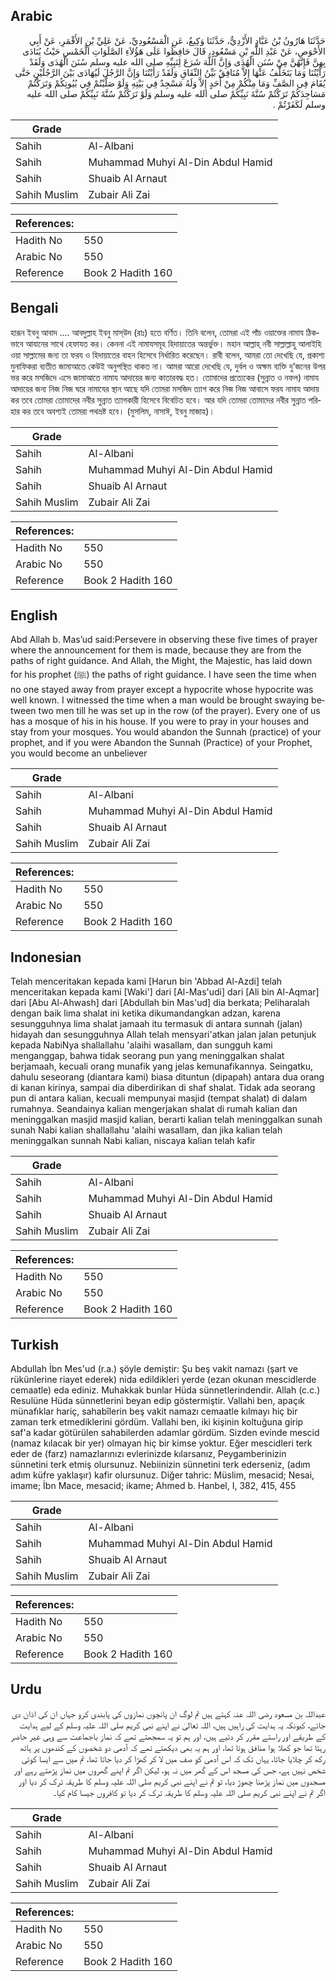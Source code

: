 ## Arabic


<div dir="rtl" lang="ar" style={{fontSize:'larger',backgroundColor:'#f8f9fa',padding:20}}>
حَدَّثَنَا هَارُونُ بْنُ عَبَّادٍ الأَزْدِيُّ، حَدَّثَنَا وَكِيعٌ، عَنِ الْمَسْعُودِيِّ، عَنْ عَلِيِّ بْنِ الأَقْمَرِ، عَنْ أَبِي الأَحْوَصِ، عَنْ عَبْدِ اللَّهِ بْنِ مَسْعُودٍ، قَالَ حَافِظُوا عَلَى هَؤُلاَءِ الصَّلَوَاتِ الْخَمْسِ حَيْثُ يُنَادَى بِهِنَّ فَإِنَّهُنَّ مِنْ سُنَنِ الْهُدَى وَإِنَّ اللَّهَ شَرَعَ لِنَبِيِّهِ صلى الله عليه وسلم سُنَنَ الْهُدَى وَلَقَدْ رَأَيْتُنَا وَمَا يَتَخَلَّفُ عَنْهَا إِلاَّ مُنَافِقٌ بَيِّنُ النِّفَاقِ وَلَقَدْ رَأَيْتُنَا وَإِنَّ الرَّجُلَ لَيُهَادَى بَيْنَ الرَّجُلَيْنِ حَتَّى يُقَامَ فِي الصَّفِّ وَمَا مِنْكُمْ مِنْ أَحَدٍ إِلاَّ وَلَهُ مَسْجِدٌ فِي بَيْتِهِ وَلَوْ صَلَّيْتُمْ فِي بُيُوتِكُمْ وَتَرَكْتُمْ مَسَاجِدَكُمْ تَرَكْتُمْ سُنَّةَ نَبِيِّكُمْ صلى الله عليه وسلم وَلَوْ تَرَكْتُمْ سُنَّةَ نَبِيِّكُمْ صلى الله عليه وسلم لَكَفَرْتُمْ ‏.‏
</div>
<div style={{backgroundColor:'#f8f9fa',padding:20, marginBottom: 10}}><table> <thead> <tr> <th>Grade</th> <th></th> </tr> </thead> <tbody> <tr><td>Sahih</td><td>Al-Albani</td></tr><tr><td>Sahih</td><td>Muhammad Muhyi Al-Din Abdul Hamid</td></tr><tr><td>Sahih</td><td>Shuaib Al Arnaut</td></tr><tr><td>Sahih Muslim</td><td>Zubair Ali Zai</td></tr></tbody></table><table> <thead> <tr> <th>References:</th> <th></th> </tr> </thead> <tbody><tr><td>Hadith No</td><td>550</td></tr><tr><td>Arabic No</td><td>550</td></tr><tr><td>Reference</td><td>Book 2 Hadith 160</td></tr></tbody></table></div>

## Bengali


<div dir="ltr" lang="bn" style={{fontSize:'larger',backgroundColor:'#f8f9fa',padding:20}}>
হারূন ইবনু আবাদ .... আবদুল্লাহ ইবনু মাস্উদ (রাঃ) হতে বর্ণিত। তিনি বলেন, তোমরা এই পাঁচ ওয়াক্তের নামায ঠিকভাবে আযানের সাথে হেফাযত কর। কেননা এই নামাযসমূহ হিদায়াতের অন্তর্ভুক্ত। মহান আল্লাহ্ নবী সাল্লাল্লাহু আলাইহি ওয়া সাল্লামের জন্য তা ফরয ও হিদায়াতের বাহন হিসেবে নির্ধারিত করেছেন। রাবী বলেন, আমরা তো দেখেছি যে, প্রকাশ্য মুনাফিকরা ব্যতীত জামাআতে কেউই অনুপস্থিত থাকত না। আমরা আরো দেখেছি যে, দুর্বল ও অক্ষম ব্যক্তি দু’জনের উপর ভর করে মসজিদে এসে জামাআতে নামায আদায়ের জন্য কাতারবদ্ধ হত। তোমাদের প্রত্যেকের (সুন্নাত ও নফল) নামায আদায়ের জন্য নিজ নিজ ঘরে নামাযের স্থান আছে যদি তোমরা মসজিদ ত্যাগ করে নিজ নিজ আবাসে ফরয নামায আদায় কর তবে তোমরা তোমাদের নবীর সুন্নাত ত্যাগকারী হিসেবে বিবেচিত হবে। আর যদি তোমরা তোমাদের নবীর সুন্নাত পরিহার কর তবে অবশ্যই তোমরা পথভ্রষ্ট হবে। (মুসলিম, নাসাঈ, ইবনু মাজাহ)।
</div>
<div style={{backgroundColor:'#f8f9fa',padding:20, marginBottom: 10}}><table> <thead> <tr> <th>Grade</th> <th></th> </tr> </thead> <tbody> <tr><td>Sahih</td><td>Al-Albani</td></tr><tr><td>Sahih</td><td>Muhammad Muhyi Al-Din Abdul Hamid</td></tr><tr><td>Sahih</td><td>Shuaib Al Arnaut</td></tr><tr><td>Sahih Muslim</td><td>Zubair Ali Zai</td></tr></tbody></table><table> <thead> <tr> <th>References:</th> <th></th> </tr> </thead> <tbody><tr><td>Hadith No</td><td>550</td></tr><tr><td>Arabic No</td><td>550</td></tr><tr><td>Reference</td><td>Book 2 Hadith 160</td></tr></tbody></table></div>

## English


<div dir="ltr" lang="en" style={{fontSize:'larger',backgroundColor:'#f8f9fa',padding:20}}>
Abd Allah b. Mas’ud said:Persevere in observing these five times of prayer where the announcement for them is made, because they are from the paths of right guidance. And Allah, the Might, the Majestic, has laid down for his prophet (ﷺ) the paths of right guidance. I have seen the time when no one stayed away from prayer except a hypocrite whose hypocrite was well known. I witnessed the time when a man would be brought swaying between two men till he was set up in the row (of the prayer). Every one of us has a mosque of his in his house. If you were to pray in your houses and stay from your mosques. You would abandon the Sunnah (practice) of your prophet, and if you were Abandon the Sunnah (Practice) of your Prophet, you would become an unbeliever
</div>
<div style={{backgroundColor:'#f8f9fa',padding:20, marginBottom: 10}}><table> <thead> <tr> <th>Grade</th> <th></th> </tr> </thead> <tbody> <tr><td>Sahih</td><td>Al-Albani</td></tr><tr><td>Sahih</td><td>Muhammad Muhyi Al-Din Abdul Hamid</td></tr><tr><td>Sahih</td><td>Shuaib Al Arnaut</td></tr><tr><td>Sahih Muslim</td><td>Zubair Ali Zai</td></tr></tbody></table><table> <thead> <tr> <th>References:</th> <th></th> </tr> </thead> <tbody><tr><td>Hadith No</td><td>550</td></tr><tr><td>Arabic No</td><td>550</td></tr><tr><td>Reference</td><td>Book 2 Hadith 160</td></tr></tbody></table></div>

## Indonesian


<div dir="ltr" lang="id" style={{fontSize:'larger',backgroundColor:'#f8f9fa',padding:20}}>
Telah menceritakan kepada kami [Harun bin 'Abbad Al-Azdi] telah menceritakan kepada kami [Waki'] dari [Al-Mas'udi] dari [Ali bin Al-Aqmar] dari [Abu Al-Ahwash] dari [Abdullah bin Mas'ud] dia berkata; Peliharalah dengan baik lima shalat ini ketika dikumandangkan adzan, karena sesungguhnya lima shalat jamaah itu termasuk di antara sunnah (jalan) hidayah dan sesungguhnya Allah telah mensyari'atkan jalan jalan petunjuk kepada NabiNya shallallahu 'alaihi wasallam, dan sungguh kami menganggap, bahwa tidak seorang pun yang meninggalkan shalat berjamaah, kecuali orang munafik yang jelas kemunafikannya. Seingatku, dahulu seseorang (diantara kami) biasa dituntun (dipapah) antara dua orang di kanan kirinya, sampai dia diberdirikan di shaf shalat. Tidak ada seorang pun di antara kalian, kecuali mempunyai masjid (tempat shalat) di dalam rumahnya. Seandainya kalian mengerjakan shalat di rumah kalian dan meninggalkan masjid masjid kalian, berarti kalian telah meninggalkan sunah sunah Nabi kalian shallallahu 'alaihi wasallam, dan jika kalian telah meninggalkan sunnah Nabi kalian, niscaya kalian telah kafir
</div>
<div style={{backgroundColor:'#f8f9fa',padding:20, marginBottom: 10}}><table> <thead> <tr> <th>Grade</th> <th></th> </tr> </thead> <tbody> <tr><td>Sahih</td><td>Al-Albani</td></tr><tr><td>Sahih</td><td>Muhammad Muhyi Al-Din Abdul Hamid</td></tr><tr><td>Sahih</td><td>Shuaib Al Arnaut</td></tr><tr><td>Sahih Muslim</td><td>Zubair Ali Zai</td></tr></tbody></table><table> <thead> <tr> <th>References:</th> <th></th> </tr> </thead> <tbody><tr><td>Hadith No</td><td>550</td></tr><tr><td>Arabic No</td><td>550</td></tr><tr><td>Reference</td><td>Book 2 Hadith 160</td></tr></tbody></table></div>

## Turkish


<div dir="ltr" lang="tr" style={{fontSize:'larger',backgroundColor:'#f8f9fa',padding:20}}>
Abdullah İbn Mes'ud (r.a.) şöyle demiştir: Şu beş vakit namazı (şart ve rükünlerine riayet ederek) nida edil­dikleri yerde (ezan okunan mescidlerde cemaatle) eda ediniz. Muhakkak bunlar Hüda sünnetlerindendir. Allah (c.c.) Resulüne Hüda sünnetlerini beyan edip göstermiştir. Vallahi ben, apaçık münafıklar hariç, sahabîlerin beş vakit namazı cemaatle kılmayı hiç bir zaman terk etmediklerini gördüm. Vallahi ben, iki kişinin koltuğuna girip saf'a kadar götürülen sahabilerden adamlar gördüm. Sizden evinde mescid (namaz kılacak bir yer) olmayan hiç bir kimse yoktur. Eğer mescidleri terk eder de (farz) namazlarınızı evlerinizde kılarsanız, Peygamberinizin sünnetini terk etmiş olursunuz. Nebiinizin sünnetini terk ederseniz, (adım adım küfre yaklaşır) kafir olursunuz. Diğer tahric: Müslim, mesacid; Nesai, imame; İbn Mace, mesacid; ikame; Ahmed b. Hanbel, I, 382, 415, 455
</div>
<div style={{backgroundColor:'#f8f9fa',padding:20, marginBottom: 10}}><table> <thead> <tr> <th>Grade</th> <th></th> </tr> </thead> <tbody> <tr><td>Sahih</td><td>Al-Albani</td></tr><tr><td>Sahih</td><td>Muhammad Muhyi Al-Din Abdul Hamid</td></tr><tr><td>Sahih</td><td>Shuaib Al Arnaut</td></tr><tr><td>Sahih Muslim</td><td>Zubair Ali Zai</td></tr></tbody></table><table> <thead> <tr> <th>References:</th> <th></th> </tr> </thead> <tbody><tr><td>Hadith No</td><td>550</td></tr><tr><td>Arabic No</td><td>550</td></tr><tr><td>Reference</td><td>Book 2 Hadith 160</td></tr></tbody></table></div>

## Urdu


<div dir="rtl" lang="ur" style={{fontSize:'larger',backgroundColor:'#f8f9fa',padding:20}}>
عبداللہ بن مسعود رضی اللہ عنہ کہتے ہیں تم لوگ ان پانچوں نمازوں کی پابندی کرو جہاں ان کی اذان دی جائے، کیونکہ یہ ہدایت کی راہیں ہیں، اللہ تعالیٰ نے اپنے نبی کریم صلی اللہ علیہ وسلم کے لیے ہدایت کے طریقے اور راستے مقرر کر دئیے ہیں، اور ہم تو یہ سمجھتے تھے کہ نماز باجماعت سے وہی غیر حاضر رہتا تھا جو کھلا ہوا منافق ہوتا تھا، اور ہم یہ بھی دیکھتے تھے کہ آدمی دو شخصوں کے کندھوں پر ہاتھ رکھ کر چلایا جاتا، یہاں تک کہ اس آدمی کو صف میں لا کر کھڑا کر دیا جاتا تھا، تم میں سے ایسا کوئی شخص نہیں ہے، جس کی مسجد اس کے گھر میں نہ ہو، لیکن اگر تم اپنے گھروں میں نماز پڑھتے رہے اور مسجدوں میں نماز پڑھنا چھوڑ دیا، تو تم نے اپنے نبی کریم صلی اللہ علیہ وسلم کا طریقہ ترک کر دیا اور اگر تم نے اپنے نبی کریم صلی اللہ علیہ وسلم کا طریقہ ترک کر دیا تو کافروں جیسا کام کیا۔
</div>
<div style={{backgroundColor:'#f8f9fa',padding:20, marginBottom: 10}}><table> <thead> <tr> <th>Grade</th> <th></th> </tr> </thead> <tbody> <tr><td>Sahih</td><td>Al-Albani</td></tr><tr><td>Sahih</td><td>Muhammad Muhyi Al-Din Abdul Hamid</td></tr><tr><td>Sahih</td><td>Shuaib Al Arnaut</td></tr><tr><td>Sahih Muslim</td><td>Zubair Ali Zai</td></tr></tbody></table><table> <thead> <tr> <th>References:</th> <th></th> </tr> </thead> <tbody><tr><td>Hadith No</td><td>550</td></tr><tr><td>Arabic No</td><td>550</td></tr><tr><td>Reference</td><td>Book 2 Hadith 160</td></tr></tbody></table></div>